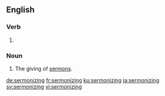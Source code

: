 ==English==

===Verb===
{{head|en|present participle}}

# {{present participle of|sermonize|lang=en}}

===Noun===
{{en-noun}}

# The giving of [[sermon]]s.

[[de:sermonizing]]
[[fr:sermonizing]]
[[ku:sermonizing]]
[[ja:sermonizing]]
[[sv:sermonizing]]
[[vi:sermonizing]]